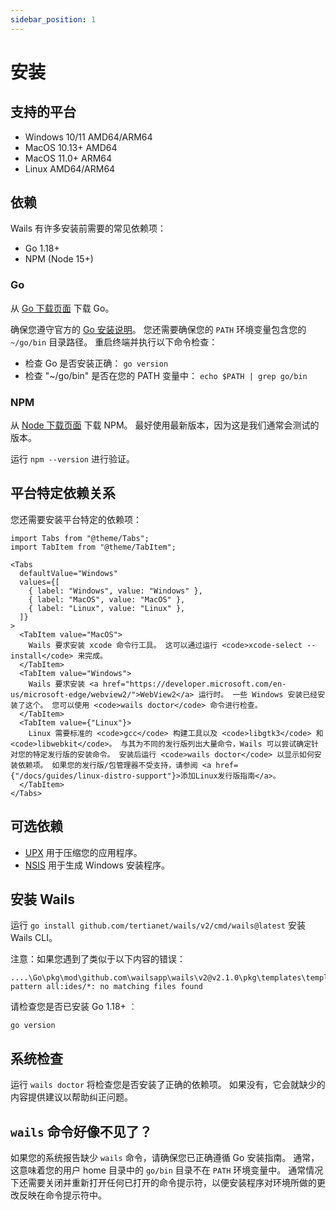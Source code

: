 ```yaml
---
sidebar_position: 1
---
```


# 安装

## 支持的平台

- Windows 10/11 AMD64/ARM64
- MacOS 10.13+ AMD64
- MacOS 11.0+ ARM64
- Linux AMD64/ARM64

## 依赖

Wails 有许多安装前需要的常见依赖项：

- Go 1.18+
- NPM (Node 15+)

### Go

从 [Go 下载页面](https://go.dev/dl/) 下载 Go。

确保您遵守官方的 [Go 安装说明](https://golang.org/doc/install#install)。 您还需要确保您的 `PATH` 环境变量包含您的 `~/go/bin` 目录路径。 重启终端并执行以下命令检查：

- 检查 Go 是否安装正确： `go version`
- 检查 "~/go/bin" 是否在您的 PATH 变量中： `echo $PATH | grep go/bin`

### NPM

从 [Node 下载页面](https://nodejs.org/en/download/) 下载 NPM。 最好使用最新版本，因为这是我们通常会测试的版本。

运行 `npm --version` 进行验证。

## 平台特定依赖关系

您还需要安装平台特定的依赖项：

```mdx-code-block
import Tabs from "@theme/Tabs";
import TabItem from "@theme/TabItem";

<Tabs
  defaultValue="Windows"
  values={[
    { label: "Windows", value: "Windows" },
    { label: "MacOS", value: "MacOS" },
    { label: "Linux", value: "Linux" },
  ]}
>
  <TabItem value="MacOS">
    Wails 要求安装 xcode 命令行工具。 这可以通过运行 <code>xcode-select --install</code> 来完成。
  </TabItem>
  <TabItem value="Windows">
    Wails 要求安装 <a href="https://developer.microsoft.com/en-us/microsoft-edge/webview2/">WebView2</a> 运行时。 一些 Windows 安装已经安装了这个。 您可以使用 <code>wails doctor</code> 命令进行检查。
  </TabItem>
  <TabItem value={"Linux"}>
    Linux 需要标准的 <code>gcc</code> 构建工具以及 <code>libgtk3</code> 和 <code>libwebkit</code>。 与其为不同的发行版列出大量命令，Wails 可以尝试确定针对您的特定发行版的安装命令。 安装后运行 <code>wails doctor</code> 以显示如何安装依赖项。 如果您的发行版/包管理器不受支持，请参阅 <a href={"/docs/guides/linux-distro-support"}>添加Linux发行版指南</a>。
  </TabItem>
</Tabs>
```

## 可选依赖

- [UPX](https://upx.github.io/) 用于压缩您的应用程序。
- [NSIS](https://wails.io/docs/guides/windows-installer/) 用于生成 Windows 安装程序。

## 安装 Wails

运行 `go install github.com/tertianet/wails/v2/cmd/wails@latest` 安装 Wails CLI。

注意：如果您遇到了类似于以下内容的错误：

```shell
....\Go\pkg\mod\github.com\wailsapp\wails\v2@v2.1.0\pkg\templates\templates.go:28:12: pattern all:ides/*: no matching files found
```
请检查您是否已安装 Go 1.18+ ︰
```shell
go version
```

## 系统检查

运行 `wails doctor` 将检查您是否安装了正确的依赖项。 如果没有，它会就缺少的内容提供建议以帮助纠正问题。

## `wails` 命令好像不见了？

如果您的系统报告缺少 `wails` 命令，请确保您已正确遵循 Go 安装指南。 通常，这意味着您的用户 home 目录中的 `go/bin` 目录不在 `PATH` 环境变量中。 通常情况下还需要关闭并重新打开任何已打开的命令提示符，以便安装程序对环境所做的更改反映在命令提示符中。
